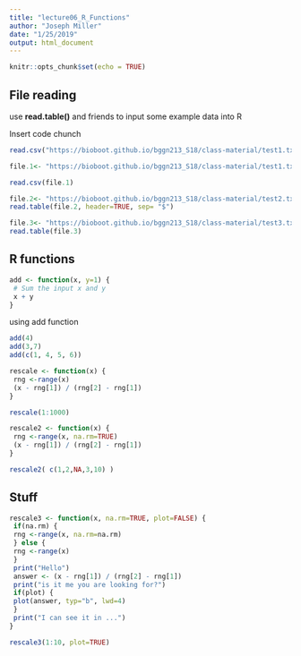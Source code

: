 ```yaml
---
title: "lecture06_R_Functions"
author: "Joseph Miller"
date: "1/25/2019"
output: html_document
---
```


```r
knitr::opts_chunk$set(echo = TRUE)
```

## File reading

use **read.table()** and friends to input some example data into R

Insert code chunch

```r
read.csv("https://bioboot.github.io/bggn213_S18/class-material/test1.txt")
```

```r
file.1<- "https://bioboot.github.io/bggn213_S18/class-material/test1.txt"

read.csv(file.1)
```

```r
file.2<- "https://bioboot.github.io/bggn213_S18/class-material/test2.txt"
read.table(file.2, header=TRUE, sep= "$")
```

```r
file.3<- "https://bioboot.github.io/bggn213_S18/class-material/test3.txt"
read.table(file.3)
```



## R functions

```r
add <- function(x, y=1) {
 # Sum the input x and y
 x + y
}
```

using add function

```r
add(4)
add(3,7)
add(c(1, 4, 5, 6))
```

```r
rescale <- function(x) {
 rng <-range(x)
 (x - rng[1]) / (rng[2] - rng[1])
}
```

```r
rescale(1:1000)
```

```r
rescale2 <- function(x) {
 rng <-range(x, na.rm=TRUE)
 (x - rng[1]) / (rng[2] - rng[1])
}
```


```r
rescale2( c(1,2,NA,3,10) )
```















## Stuff

```r
rescale3 <- function(x, na.rm=TRUE, plot=FALSE) {
 if(na.rm) {
 rng <-range(x, na.rm=na.rm)
 } else {
 rng <-range(x)
 }
 print("Hello")
 answer <- (x - rng[1]) / (rng[2] - rng[1])
 print("is it me you are looking for?")
 if(plot) {
 plot(answer, typ="b", lwd=4)
 }
 print("I can see it in ...")
}
```

```r
rescale3(1:10, plot=TRUE)
```

